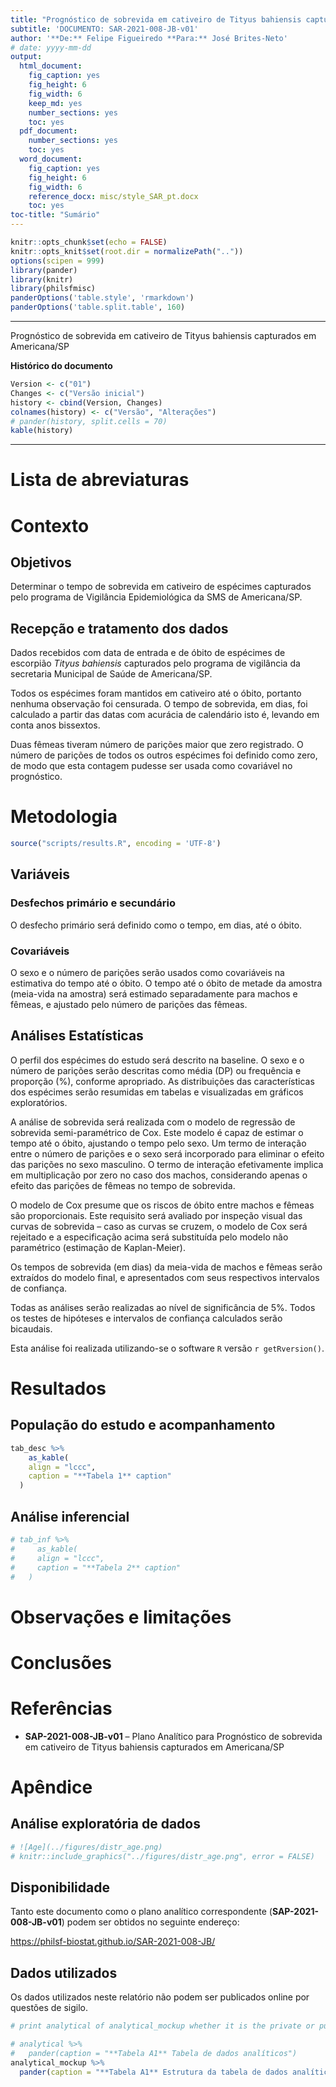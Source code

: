 ```yaml
---
title: "Prognóstico de sobrevida em cativeiro de Tityus bahiensis capturados em Americana/SP"
subtitle: 'DOCUMENTO: SAR-2021-008-JB-v01'
author: '**De:** Felipe Figueiredo **Para:** José Brites-Neto'
# date: yyyy-mm-dd
output:
  html_document:
    fig_caption: yes
    fig_height: 6
    fig_width: 6
    keep_md: yes
    number_sections: yes
    toc: yes
  pdf_document:
    number_sections: yes
    toc: yes
  word_document:
    fig_caption: yes
    fig_height: 6
    fig_width: 6
    reference_docx: misc/style_SAR_pt.docx
    toc: yes
toc-title: "Sumário"
---
```


```r
knitr::opts_chunk$set(echo = FALSE)
knitr::opts_knit$set(root.dir = normalizePath(".."))
options(scipen = 999)
library(pander)
library(knitr)
library(philsfmisc)
panderOptions('table.style', 'rmarkdown')
panderOptions('table.split.table', 160)
```

---

Prognóstico de sobrevida em cativeiro de Tityus bahiensis capturados em Americana/SP

**Histórico do documento**

```r
Version <- c("01")
Changes <- c("Versão inicial")
history <- cbind(Version, Changes)
colnames(history) <- c("Versão", "Alterações")
# pander(history, split.cells = 70)
kable(history)
```

---

# Lista de abreviaturas

# Contexto

## Objetivos

Determinar o tempo de sobrevida em cativeiro de espécimes capturados pelo programa de Vigilância Epidemiológica da SMS de Americana/SP.

## Recepção e tratamento dos dados

Dados recebidos com data de entrada e de óbito de espécimes de escorpião *Tityus bahiensis* capturados pelo programa de vigilância da secretaria Municipal de Saúde de Americana/SP.

Todos os espécimes foram mantidos em cativeiro até o óbito, portanto nenhuma observação foi censurada.
O tempo de sobrevida, em dias, foi calculado a partir das datas com acurácia de calendário isto é, levando em conta anos bissextos.

Duas fêmeas tiveram número de parições maior que zero registrado.
O número de parições de todos os outros espécimes foi definido como zero, de modo que esta contagem pudesse ser usada como covariável no prognóstico.

# Metodologia

```r
source("scripts/results.R", encoding = 'UTF-8')
```

## Variáveis

### Desfechos primário e secundário

O desfecho primário será definido como o tempo, em dias, até o óbito.

### Covariáveis

O sexo e o número de parições serão usados como covariáveis na estimativa do tempo até o óbito.
O tempo até o óbito de metade da amostra (meia-vida na amostra) será estimado separadamente para machos e fêmeas, e ajustado pelo número de parições das fêmeas.

## Análises Estatísticas

O perfil dos espécimes do estudo será descrito na baseline.
O sexo e o número de parições serão descritas como
média (DP)
ou frequência e proporção (%), conforme apropriado.
As distribuições das características dos espécimes serão resumidas em tabelas e visualizadas em gráficos exploratórios.

A análise de sobrevida será realizada com o modelo de regressão de sobrevida semi-paramétrico de Cox.
Este modelo é capaz de estimar o tempo até o óbito, ajustando o tempo pelo sexo.
Um termo de interação entre o número de parições e o sexo será incorporado para eliminar o efeito das parições no sexo masculino.
O termo de interação efetivamente implica em multiplicação por zero no caso dos machos, considerando apenas o efeito das parições de fêmeas no tempo de sobrevida.

O modelo de Cox presume que os riscos de óbito entre machos e fêmeas são proporcionais.
Este requisito será avaliado por inspeção visual das curvas de sobrevida -- caso as curvas se cruzem, o modelo de Cox será rejeitado e a especificação acima será substituída pelo modelo não paramétrico (estimação de Kaplan-Meier).

Os tempos de sobrevida (em dias) da meia-vida de machos e fêmeas serão extraídos do modelo final, e apresentados com seus respectivos intervalos de confiança.

Todas as análises serão realizadas ao nível de significância de 5%.
Todos os testes de hipóteses e intervalos de confiança calculados serão
bicaudais.

Esta análise foi realizada utilizando-se o software `R` versão `r getRversion()`.

# Resultados

## População do estudo e acompanhamento

```r
tab_desc %>%
    as_kable(
    align = "lccc",
    caption = "**Tabela 1** caption"
  )
```

## Análise inferencial

```r
# tab_inf %>%
#     as_kable(
#     align = "lccc",
#     caption = "**Tabela 2** caption"
#   )
```

# Observações e limitações

# Conclusões

# Referências

- **SAP-2021-008-JB-v01** -- Plano Analítico para Prognóstico de sobrevida em cativeiro de Tityus bahiensis capturados em Americana/SP
<!-- - Cohen, J. (1988). Statistical power analysis for the behavioral sciences (2nd Ed.). New York: Routledge. -->

# Apêndice

## Análise exploratória de dados

```r
# ![Age](../figures/distr_age.png)
# knitr::include_graphics("../figures/distr_age.png", error = FALSE)
```

## Disponibilidade

Tanto este documento como o plano analítico correspondente (**SAP-2021-008-JB-v01**) podem ser obtidos no seguinte endereço:

<!-- Este documento pode ser obtido no seguinte endereço: -->

<https://philsf-biostat.github.io/SAR-2021-008-JB/>

## Dados utilizados

Os dados utilizados neste relatório não podem ser publicados online por questões de sigilo.

```r
# print analytical of analytical_mockup whether it is the private or public version of the SAR

# analytical %>%
#   pander(caption = "**Tabela A1** Tabela de dados analíticos")
analytical_mockup %>%
  pander(caption = "**Tabela A1** Estrutura da tabela de dados analíticos")
```
